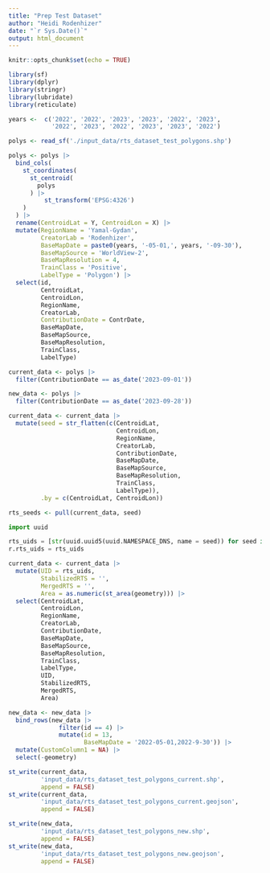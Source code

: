 ```yaml
---
title: "Prep Test Dataset"
author: "Heidi Rodenhizer"
date: "`r Sys.Date()`"
output: html_document
---
```


```r
knitr::opts_chunk$set(echo = TRUE)
```

```r
library(sf)
library(dplyr)
library(stringr)
library(lubridate)
library(reticulate)
```

```r
years <-  c('2022', '2022', '2023', '2023', '2022', '2023',
            '2022', '2023', '2022', '2023', '2023', '2022')
```

```r
polys <- read_sf('./input_data/rts_dataset_test_polygons.shp')

polys <- polys |>
  bind_cols(
    st_coordinates(
      st_centroid(
        polys
      ) |>
          st_transform('EPSG:4326')
    )
  ) |>
  rename(CentroidLat = Y, CentroidLon = X) |>
  mutate(RegionName = 'Yamal-Gydan',
         CreatorLab = 'Rodenhizer',
         BaseMapDate = paste0(years, '-05-01,', years, '-09-30'),
         BaseMapSource = 'WorldView-2',
         BaseMapResolution = 4,
         TrainClass = 'Positive',
         LabelType = 'Polygon') |>
  select(id, 
         CentroidLat, 
         CentroidLon, 
         RegionName, 
         CreatorLab,
         ContributionDate = ContrDate, 
         BaseMapDate, 
         BaseMapSource, 
         BaseMapResolution,
         TrainClass,
         LabelType)
```

```r
current_data <- polys |>
  filter(ContributionDate == as_date('2023-09-01'))

new_data <- polys |>
  filter(ContributionDate == as_date('2023-09-28'))
```

```r
current_data <- current_data |>
  mutate(seed = str_flatten(c(CentroidLat,
                              CentroidLon,
                              RegionName,
                              CreatorLab,
                              ContributionDate,
                              BaseMapDate,
                              BaseMapSource,
                              BaseMapResolution,
                              TrainClass,
                              LabelType)),
         .by = c(CentroidLat, CentroidLon))

rts_seeds <- pull(current_data, seed)
```

```python
import uuid
```

```python
rts_uids = [str(uuid.uuid5(uuid.NAMESPACE_DNS, name = seed)) for seed in r.rts_seeds]
r.rts_uids = rts_uids
```

```r
current_data <- current_data |>
  mutate(UID = rts_uids,
         StabilizedRTS = '',
         MergedRTS = '',
         Area = as.numeric(st_area(geometry))) |>
  select(CentroidLat, 
         CentroidLon, 
         RegionName, 
         CreatorLab,
         ContributionDate, 
         BaseMapDate, 
         BaseMapSource, 
         BaseMapResolution,
         TrainClass,
         LabelType,
         UID,
         StabilizedRTS,
         MergedRTS,
         Area)

new_data <- new_data |>
  bind_rows(new_data |>
              filter(id == 4) |>
              mutate(id = 13,
                     BaseMapDate = '2022-05-01,2022-9-30')) |>
  mutate(CustomColumn1 = NA) |>
  select(-geometry)
```

```r
st_write(current_data,
         'input_data/rts_dataset_test_polygons_current.shp',
         append = FALSE)
st_write(current_data,
         'input_data/rts_dataset_test_polygons_current.geojson',
         append = FALSE)

st_write(new_data,
         'input_data/rts_dataset_test_polygons_new.shp',
         append = FALSE)
st_write(new_data,
         'input_data/rts_dataset_test_polygons_new.geojson',
         append = FALSE)
```

